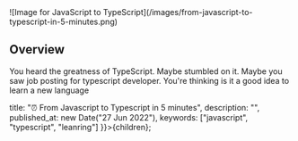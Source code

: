 
<div className="py-8">
![Image for JavaScript to TypeScript](/images/from-javascript-to-typescript-in-5-minutes.png)
</div>

## Overview

You heard the greatness of TypeScript. Maybe stumbled on it. Maybe you saw job posting 
for typescript developer. You're thinking is it a good idea to learn a new language


  title: "⏰ From Javascript to Typescript in 5 minutes",
  description: "",
  published_at: new Date("27 Jun 2022"),
  keywords: ["javascript", "typescript", "leanring"]
}}>{children}</PostLayout>;
